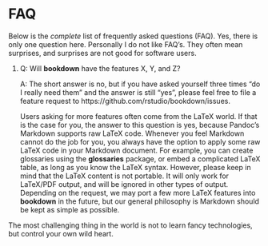 # FAQ

Below is the _complete_ list of frequently asked questions (FAQ). Yes, there is only one question here. Personally I do not like FAQ's. They often mean surprises, and surprises are not good for software users.

1. Q: Will **bookdown** have the features X, Y, and Z?

    A: The short answer is no, but if you have asked yourself three times "do I really need them" and the answer is still "yes", please feel free to file a feature request to https://github.com/rstudio/bookdown/issues.

    Users asking for more features often come from the LaTeX world. If that is the case for you, the answer to this question is yes, because Pandoc's Markdown supports raw LaTeX code. Whenever you feel Markdown cannot do the job for you, you always have the option to apply some raw LaTeX code in your Markdown document. For example, you can create glossaries using the **glossaries** package, or embed a complicated LaTeX table, as long as you know the LaTeX syntax. However, please keep in mind that the LaTeX content is not portable. It will only work for LaTeX/PDF output, and will be ignored in other types of output. Depending on the request, we may port a few more LaTeX features into **bookdown** in the future, but our general philosophy is Markdown should be kept as simple as possible.

The most challenging thing in the world is not to learn fancy technologies, but control your own wild heart.
